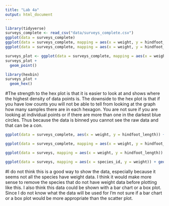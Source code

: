 ```yaml
---
title: "Lab 4a"
output: html_document
---
```

```r
library(tidyverse)
surveys_complete <- read_csv("data/surveys_complete.csv")
ggplot(data = surveys_complete)
ggplot(data = surveys_complete, mapping = aes(x = weight, y = hindfoot_length))
ggplot(data = surveys_complete, mapping = aes(x = weight, y = hindfoot_length)) + geom_point()
```
```r
surveys_plot <- ggplot(data = surveys_complete, mapping = aes(x = weight, y = hindfoot_length))
surveys_plot + 
  geom_point()
```

```r
library(hexbin)
surveys_plot + 
  geom_hex()
```
#The strength to the hex plot is that it is easier to look at and shows where the highest density of data points is. The downside to the hex plot is that if you have low counts you will not be able to tell from looking at the graph how many samples there are in each hexagon. You are not sure if you are looking at individual points or if there are more than one in the darkest blue circles. Thus because the data is binned you cannot see the raw data and that can be a con. 

```r
ggplot(data = surveys_complete, aes(x = weight, y = hindfoot_length)) + geom_point(alpha = 0.1)
```

```r
ggplot(data = surveys_complete, mapping = aes(x = weight, y = hindfoot_length)) + geom_point(alpha = 0.1, color = "blue")
```
```r
ggplot(data = surveys, mapping = aes(x = weight, y = hindfoot_length)) + geom_point(alpha = 0.1, aes(color = species_id))
```


```r
ggplot(data = surveys, mapping = aes(x = species_id, y = weight)) + geom_point(alpha = 0.1, aes(color = species_id))
```
#I do not think this is a good way to show the data, especially because it seems not all the species have weight data. I think it would make more sense to remove the species that do not have weight data before plotting like this. I also think this data could be shown with a bar chart or a box plot. Since I do not know what the data will be used for I'm not sure if a bar chart or a box plot would be more appropriate than the scatter plot. 